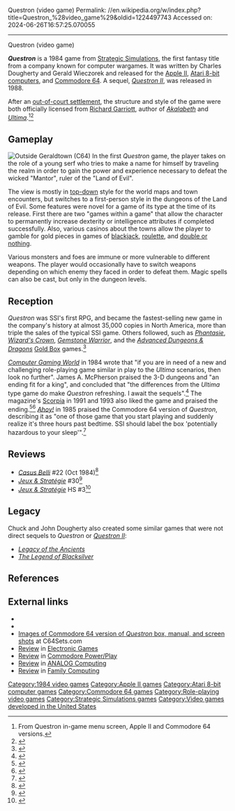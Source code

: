 Questron (video game)
Permalink: //en.wikipedia.org/w/index.php?title=Questron_%28video_game%29&oldid=1224497743
Accessed on: 2024-06-26T16:57:25.070055



------
Questron (video game)
{{Infobox video game
|title = Questron
|image = Questron ssi cover art.jpg
|caption =
|developer = [[Strategic Simulations]]
|publisher = [[Strategic Simulations]]
|designer = Charles Dougherty<br>Gerald Wieczorek
|programmer = John C. Dougherty
|released = 1984
|genre = [[Role-playing video game|Role-playing]]
|modes = [[Single-player video game|Single-player]]
|platforms = [[Apple II series|Apple II]], [[Atari 8-bit]], [[Commodore 64]]
}}

'''''Questron''''' is a 1984 game from [[Strategic Simulations]], the first fantasy title from a company known for computer wargames. It was written by Charles Dougherty and Gerald Wieczorek and released for the [[Apple II series|Apple II]], [[Atari 8-bit computers]], and [[Commodore 64]]. A sequel, ''[[Questron II]]'', was released in 1988.

After an [https://web.archive.org/web/20070601183414/http://vorlon.case.edu/~zwb2/Ultima/1984-06-14.txt out-of-court settlement], the structure and style of the game were both officially licensed from [[Richard Garriott]], author of ''[[Akalabeth: World of Doom|Akalabeth]]'' and ''[[Ultima (series)|Ultima]]''.<ref name="Q1">From Questron in-game menu screen, Apple II and Commodore 64 versions.</ref>{{r|peterson198510}}<ref name="maher20140625">{{cite web | url=http://www.filfre.net/2014/06/of-wizards-and-bards/ | title=Of Wizards and Bards | work=The Digital Antiquarian | date=2014-06-25 | access-date=11 July 2014 | author=Maher, Jimmy}}</ref>

==Gameplay==
[[File:Questron C64.png|thumbnail|left|Outside Geraldtown (C64)]]
In the first ''Questron'' game, the player takes on the role of a young serf who tries to make a name for himself by traveling the realm in order to gain the power and experience necessary to defeat the wicked "Mantor", ruler of the "Land of Evil".

The view is mostly in [[Top-down perspective|top-down]] style for the world maps and town encounters, but switches to a first-person style in the dungeons of the Land of Evil. Some features were novel for a game of its type at the time of its release. First there are two "games within a game" that allow the character to permanently increase dexterity or intelligence attributes if completed successfully. Also, various casinos about the towns allow the player to gamble for gold pieces in games of [[blackjack]], [[roulette]], and [[double or nothing]].

Various monsters and foes are immune or more vulnerable to different weapons. The player would occasionally have to switch weapons depending on which enemy they faced in order to defeat them. Magic spells can also be cast, but only in the dungeon levels.

==Reception==
''Questron'' was SSI's first RPG, and became the fastest-selling new game in the company's history at almost 35,000 copies in North America, more than triple the sales of the typical SSI game. Others followed, such as ''[[Phantasie (video game)|Phantasie]]'', ''[[Wizard's Crown]]'', ''[[Gemstone Warrior]]'', and the ''[[Advanced Dungeons & Dragons]]'' [[Gold Box]] games.<ref name="maher20160318">{{cite web | url=http://www.filfre.net/2016/03/opening-the-gold-box-part-3-from-tabletop-to-desktop/ | title=Opening the Gold Box, Part 3: From Tabletop to Desktop | publisher=The Digital Antiquarian | date=2016-03-18 | access-date=19 March 2016 | author=Maher, Jimmy}}</ref>

''[[Computer Gaming World]]'' in 1984 wrote that "if you are in need of a new and challenging role-playing game similar in play to the ''Ultima'' scenarios, then look no further". James A. McPherson praised the 3-D dungeons and "an ending fit for a king", and concluded that "the differences from the ''Ultima'' type game do make ''Questron'' refreshing. I await the sequels".<ref name="mcpherson198406">{{cite magazine | title=Questron | magazine=Computer Gaming World | date=June 1984 | author=McPherson, James A. | url=http://www.cgwmuseum.org/galleries/index.php?year=1984&pub=2&id=16 | pages=18 | type=review}}</ref> The magazine's [[Scorpia (journalist)|Scorpia]] in 1991 and 1993 also liked the game and praised the ending.<ref name="scorpia199110">{{cite magazine | url=http://www.cgwmuseum.org/galleries/index.php?year=1991&pub=2&id=87 | title=C*R*P*G*S / Computer Role-Playing Game Survey | magazine=Computer Gaming World | date=October 1991 | access-date=18 November 2013 | author=Scorpia | author-link=Scorpia (journalist) | pages=16}}</ref><ref name="scorpia199310">{{cite magazine | url=http://www.cgwmuseum.org/galleries/index.php?year=1993&pub=2&id=111 | title=Scorpia's Magic Scroll Of Games | magazine=Computer Gaming World | date=October 1993 | access-date=25 March 2016 | author=Scorpia | author-link=Scorpia (journalist) | pages=34–50}}</ref> ''[[Ahoy!]]'' in 1985 praised the Commodore 64 version of ''Questron'', describing it as "one of those game that you start playing and suddenly realize it's three hours past bedtime. SSI should label the box 'potentially hazardous to your sleep'".<ref name="peterson198510">{{cite news | url=https://archive.org/stream/ahoy-magazine-22/Ahoy_22_October_1985#page/n63/mode/2up | title=Questron | work=Ahoy! | date=October 1985 | access-date=16 October 2013 | author=Peterson, Cheryl | pages=64–65}}</ref>

==Reviews==
* ''[[Casus Belli (magazine)|Casus Belli]]'' #22 (Oct 1984)<ref>{{Cite web | url=https://rpggeek.com/rpgissuearticle/149706/ludotique | title = Ludotique &#124; Article &#124; RPGGeek}}</ref>
* ''[[:fr:Jeux et Stratégie|Jeux & Stratégie]]'' #30<ref>{{cite web | url=https://archive.org/details/jeux-et-strategie-30/page/44/mode/2up | title=Jeux & stratégie 30 | date=December 1984}}</ref>
* ''[[:fr:Jeux et Stratégie|Jeux & Stratégie]]'' HS #3<ref>{{cite web | url=https://archive.org/details/jeux-et-strategie-hs-3/page/80/mode/2up | title=Jeux & stratégie HS 3 | year=1986 }}</ref>

==Legacy==
Chuck and John Dougherty also created some similar games that were not direct sequels to ''Questron'' or ''[[Questron II]]'':

* ''[[Legacy of the Ancients]]''
* ''[[The Legend of Blacksilver]]''

==References==
{{reflist}}

==External links==
* {{atarimania|id=4239}}
* {{lemon64 game|id=2055|name=Questron}}
* [http://www.c64sets.com/set.html?id=70 Images of Commodore 64 version of ''Questron'' box, manual, and screen shots] at C64Sets.com
* [https://archive.org/stream/ElectronicGames/Electronic%20Games%20Issue%2031%20%28January%201985%29#page/n21/mode/2up Review] in [[Electronic Games]]
* [https://archive.org/details/commodore-power-play-18/page/n31/mode/2up Review] in [[Commodore Power/Play]]
* [https://archive.org/details/analog-computing-magazine-24/page/n31/mode/2up Review] in [[ANALOG Computing]]
* [https://archive.org/details/family-computing-15/page/n129/mode/2up Review] in [[Family Computing]]

[[Category:1984 video games]]
[[Category:Apple II games]]
[[Category:Atari 8-bit computer games]]
[[Category:Commodore 64 games]]
[[Category:Role-playing video games]]
[[Category:Strategic Simulations games]]
[[Category:Video games developed in the United States]]